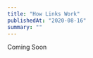 ```yaml
---
title: "How Links Work"
publishedAt: "2020-08-16"
summary: ""
---
```


Coming Soon

<!--- © Eric Vicenti 2020. Licensed under Creative Commons BY-NC-SA 4.0 https://creativecommons.org/licenses/by-nc-sa/4.0/ -->
